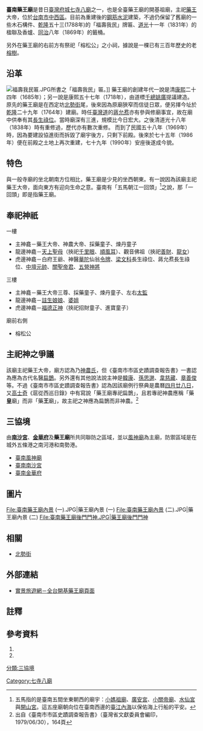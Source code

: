 {{東亞廟宇
| name = 藥王廟
| pinyin = Yàowángmiào
| poj = Io̍k-ông-biō
| img = File:臺南藥王廟正面.JPG
| img_capt = 藥王廟正面
| image_width = 200px
| location = {{TWN}}[[台南市|台南市]][[中西區_(臺灣)|中西區]]金華路四段86號
| god = 藥王大帝
| type = 
| struct =  
| open_year = {{QIN}} 康熙23年（1685年）
| cere_date = 
| people = 
| cultural_collection =
|}}

'''臺南藥王廟'''是昔日[[臺灣府城|臺灣府城]][[七寺八廟|七寺八廟]]之一，也是全臺藥王廟的開基祖廟，主祀[[藥王|藥王]]大帝，位於[[台南市|台南市]][[中西區_(臺灣)|中西區]]。目前為重建後的[[鋼筋水泥|鋼筋水泥]]建築，不過仍保留了舊廟的一些木石構件、[[乾隆|乾隆]]五十三(1788年)的「福壽我民」牌匾、[[道光|道光]]十一年（1831年）的楹聯及香爐、[[同治|同治]]八年（1869年）的籤桶。

另外在藥王廟的右前方有祭祀「榕松公」之小祠，據說是一棵已有三百年歷史的老[[榕樹|榕樹]]。

== 沿革 ==
[[File:福壽我民匾.JPG|thumb]]所書之「福壽我民」匾。]]
藥王廟的創建年代一說是清[[康熙|康熙]]二十四年（1685年）；另一說是康熙五十七年（1718年），由道標[[千總|千總]][[姚廣|姚廣]]提議建造。原先的藥王廟是在西定坊[[北勢街|北勢街]]尾，後來因為原廟狹窄而信徒日眾，便另擇今址於[[乾隆|乾隆]]二十九年（1764年）建廟。時任[[福建分巡台灣道|臺灣道]]的[[蔣允焄|蔣允焄]]亦有參與修廟事宜，故在廟中供奉有其[[長生祿位|長生祿位]]。當時廟深有三進，規模比今日宏大。之後清道光十八年（1838年）時有重修過，歷代亦有數次重修。
而到了民國五十八年（1969年）時，因為要建設協進街而拆毀了廟宇後方，只剩下前殿。後來於七十五年（1986年）便在前殿之土地上再次重建，七十九年（1990年）安座後遂成今貌。

== 特色 ==
與一般寺廟的坐北朝南方位相比，藥王廟是少見的坐西朝東。有一說因為該廟主祀藥王大帝，面向東方有迎向生命之意。臺南有「五馬朝江一回頭」<ref>五馬指的是臺南五間坐東朝西的廟宇：[[開基天后宮|小媽祖廟]]、[[臺南廣安宮|廣安宮]]、[[開基武廟原正殿|小關帝廟]]、[[臺南水仙宮|水仙宮]]與[[開基開山宮|開山宮]]。這五座廟朝向位在臺南西邊的[[臺江內海|臺江內海]]以保佑海上行船的平安。</ref>之說，那「一回頭」即是指藥王廟。

== 奉祀神祇 ==
;一樓
*主神龕－藥王大帝、神農大帝、採藥童子、煉丹童子<br>
*龍邊神龕－[[天上聖母|天上聖母]]（挾祀[[千里眼|千里眼]]、[[順風耳|順風耳]]）、觀音佛祖（挾祀[[善財|善財]]、[[龍女|龍女]]）<br>
*虎邊神龕－白府王爺、神醫[[華陀|華陀]]仙翁[[令牌|令牌]]、[[梁文科|梁文科]]長生祿位、蔣允焄長生祿位、[[中壇元帥|中壇元帥]]、[[關聖帝君|關聖帝君]]、[[五營神將|五營神將]]

;三樓
*主神龕－藥王大帝三尊、採藥童子、煉丹童子、左右[[太監|太監]]<br>
*龍邊神龕－[[註生娘娘|註生娘娘]]、[[婆姐|婆姐]]<br>
*虎邊神龕－[[福德正神|福德正神]]（挾祀招財童子、進寶童子）

;廟前右側
*榕松公

== 主祀神之爭議 ==
該廟主祀藥王大帝，廟方認為乃[[神農氏|神農氏]]，但《臺南市市區史蹟調查報告書》一書認為應為古代名醫[[扁鵲|扁鵲]]。另外還有其他說法說主神是[[韓康|韓康]]、[[孫思邈|孫思邈]]、[[韋慈藏|韋慈藏]]、[[章善俊|章善俊]]等。不過《臺南市市區史蹟調查報告書》認為因該廟例行祭典是農曆[[四月廿八日|四月廿八日]]，又[[高士奇|高士奇]]《扈從西巡日錄》中有寫說「藥王廟專祀扁鵲」，且若專祀神農應稱「藥'''皇'''廟」而非「藥'''王'''廟」，故主祀之神應為扁鵲而非神農。<ref>出自《臺南市市區史蹟調查報告書》（臺灣省文獻委員會編印，1979/06/30），164頁</ref>

== 三協境 ==
由'''[[臺南南沙宮|南沙宮]]'''、'''[[臺南金華府|金華府]]'''及'''藥王廟'''所共同聯防之區域，並以[[風神廟|風神廟]]為主廟，防禦區域是在城外五條港之南河港和南勢港。
*[[風神廟|臺南風神廟]]
*[[臺南南沙宮|臺南南沙宮]]
*[[臺南金華府|臺南金華府]]

== 圖片 ==
<gallery>
File:臺南藥王廟內景 (一).JPG|藥王廟內景 (一)
File:臺南藥王廟內景 (二).JPG|藥王廟內景 (二)
File:臺南藥王廟後門門神.JPG|藥王廟後門門神
</gallery>

== 相關 ==
*[[北勢街|北勢街]]

== 外部連結 ==
*[http://www.vrwalker.net/tw/scenery_view.php?tbname=scenerys&serno=600 實景旅遊網－全台開基藥王廟頁面] {{Wayback|url=http://www.vrwalker.net/tw/scenery_view.php?tbname=scenerys&serno=600 |date=20171002040553 }}

== 註釋 ==
{{reflist}}
== 參考資料 ==
{{commons category|Tainan Yaowang Temple}}
#{{cite book|author=傅朝卿 |title=台南市古蹟與歷史建築總覽 |publisher=台灣建築與文化資產出版社 |location=台南市 |isbn=957-30880-4-5 |pages=128頁|date=2001年11月}}
#{{cite book|author=王浩一 |title=在廟口說書 |publisher=心靈工坊文化 |location=台北市 |isbn=978-986-6782-47-3 |pages=35頁|date=2008年8月}}

{{五條港}}
{{臺灣府城聯境}}

[[Category:七寺八廟|Category:七寺八廟]]
[[分類:三協境|分類:三協境]]